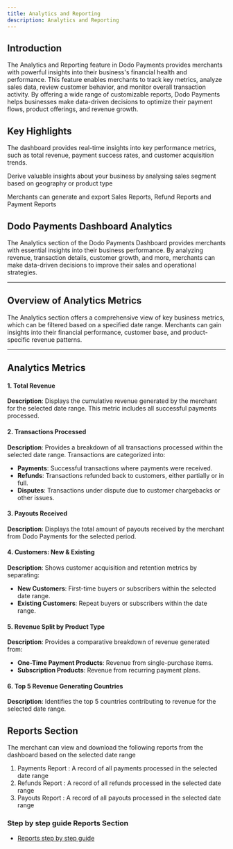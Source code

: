 ```yaml
---
title: Analytics and Reporting
description: Analytics and Reporting
---
```


## Introduction

The Analytics and Reporting feature in Dodo Payments provides merchants with powerful insights into their business's financial health and performance. This feature enables merchants to track key metrics, analyze sales data, review customer behavior, and monitor overall transaction activity. By offering a wide range of customizable reports, Dodo Payments helps businesses make data-driven decisions to optimize their payment flows, product offerings, and revenue growth.

## Key Highlights

<Card title="Key Analytics" icon="chart-pie-simple">The dashboard provides real-time insights into key performance metrics, such as total revenue, payment success rates, and customer acquisition trends.</Card>

<Card title="Valuable Insights" icon="magnifying-glass">Derive valuable insights about your business by analysing sales segment based on geography or product type</Card>

<Card title="Detailed Reports" icon="file-lines">Merchants can generate and export Sales Reports, Refund Reports and Payment Reports</Card>

## **Dodo Payments Dashboard Analytics**

The Analytics section of the Dodo Payments Dashboard provides merchants with essential insights into their business performance. By analyzing revenue, transaction details, customer growth, and more, merchants can make data-driven decisions to improve their sales and operational strategies.

---

## **Overview of Analytics Metrics**

The Analytics section offers a comprehensive view of key business metrics, which can be filtered based on a specified date range. Merchants can gain insights into their financial performance, customer base, and product-specific revenue patterns.

---

## **Analytics Metrics**

#### **1. Total Revenue**

**Description**: Displays the cumulative revenue generated by the merchant for the selected date range. This metric includes all successful payments processed.

#### **2. Transactions Processed**

**Description**: Provides a breakdown of all transactions processed within the selected date range. Transactions are categorized into:

- **Payments**: Successful transactions where payments were received.
- **Refunds**: Transactions refunded back to customers, either partially or in full.
- **Disputes**: Transactions under dispute due to customer chargebacks or other issues.

#### **3. Payouts Received**

**Description**: Displays the total amount of payouts received by the merchant from Dodo Payments for the selected period.

#### **4. Customers: New & Existing**

**Description**: Shows customer acquisition and retention metrics by separating:

- **New Customers**: First-time buyers or subscribers within the selected date range.
- **Existing Customers**: Repeat buyers or subscribers within the date range.

#### **5. Revenue Split by Product Type**

**Description**: Provides a comparative breakdown of revenue generated from:

- **One-Time Payment Products**: Revenue from single-purchase items.
- **Subscription Products**: Revenue from recurring payment plans.

#### **6. Top 5 Revenue Generating Countries**

**Description**: Identifies the top 5 countries contributing to revenue for the selected date range.

## Reports Section

The merchant can view and download the following reports from the dashboard based on the selected date range

1. Payments Report : A record of all payments processed in the selected date range
2. Refunds Report : A record of all refunds processed in the selected date range
3. Payouts Report : A record of all payouts processed in the selected date range

### Step by step guide Reports Section

- [Reports step by step guide](/guides/reports)